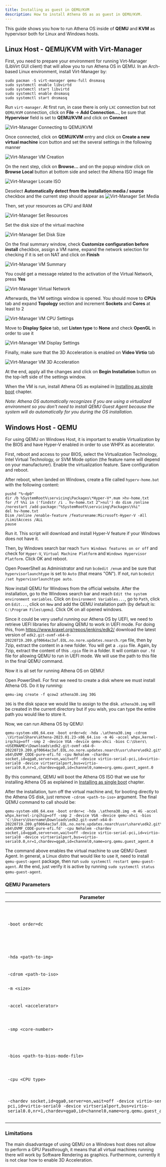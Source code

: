 ```yaml
---
title: Installing as guest in QEMU/KVM
description: How to install Athena OS as as guest in QEMU/KVM.
---
```


This guide shows you how to run Athena OS inside of **QEMU** and **KVM** as hypervisor both for Linux and Windows hosts.

## Linux Host - QEMU/KVM with Virt-Manager

First, you need to prepare your environment for running Virt-Manager (LibVirt GUI client) that will allow you to run Athena OS in QEMU. In an Arch-based Linux environment, install Virt-Manager by:
```
sudo pacman -S virt-manager qemu-full dnsmasq
sudo systemctl enable libvirtd
sudo systemctl start libvirtd
sudo systemctl enable dnsmasq
sudo systemctl start dnsmasq
```
Run `virt-manager`. At first run, in case there is only `LXC` connection but not `QEMU/KVM` connection, click on **File** -> **Add Connection...**, be sure that **Hypervisor** field is set to **QEMU/KVM** and click on **Connect**

![Virt-Manager Connecting to QEMU/KVM](@assets/images/virtmanager-connect.png)

Once connected, click on **QEMU/KVM** entry and click on **Create a new virtual machine** icon button and set the several settings in the following manner

![Virt-Manager VM Creation](@assets/images/virtmanager-create.png)

On the next step, click on **Browse...** and on the popup window click on **Browse Local** button at bottom side and select the Athena ISO image file

![Virt-Manager Locate ISO](@assets/images/virtmanager-locate.png)

Deselect **Automatically detect from the installation media / source** checkbox and the current step should appear as
![Virt-Manager Set Media](@assets/images/virtmanager-media.png)

Then, set your resources as CPU and RAM

![Virt-Manager Set Resources](@assets/images/virtmanager-resources.png)

Set the disk size of the virtual machine

![Virt-Manager Set Disk Size](@assets/images/virtmanager-disk.png)

On the final summary window, check **Customize configuration before install** checkbox, assign a VM name, expand the network selection for checking if it is set on NAT and click on **Finish**

![Virt-Manager VM Summary](@assets/images/virtmanager-summary.png)

You could get a message related to the activation of the Virtual Network, press **Yes**

![Virt-Manager Virtual Network](@assets/images/virtmanager-network.png)

Afterwards, the VM settings window is opened. You should move to **CPUs** tab and expand **Topology** section and increment **Sockets** and **Cores** at least to 2

![Virt-Manager VM CPU Settings](@assets/images/virtmanager-processor.png)

Move to **Display Spice** tab, set **Listen type** to **None** and check **OpenGL** in order to use it

![Virt-Manager VM Display Settings](@assets/images/virtmanager-display.png)

Finally, make sure that the 3D Acceleration is enabled on **Video Virtio** tab

![Virt-Manager VM 3D Acceleration](@assets/images/virtmanager-accel.png)

At the end, apply all the changes and click on **Begin Installation** button on the top-left side of the settings window.

When the VM is run, install Athena OS as explained in [Installing as single boot](/en/installation/installing-single-boot/) chapter.

*Note: Athena OS automatically recognizes if you are using a virtualized environment so you don't need to install QEMU Guest Agent because the system will do automatically for you during the OS installation.*

## Windows Host - QEMU

For using QEMU on Windows Host, it is important to enable Virtualization by the BIOS and have Hyper-V enabled in order to use WHPX as accelerator.

First, reboot and access to your BIOS, select the Virtualization Technology, Intel Virtual Technology, or SVM Mode option (the feature name will depend on your manufacturer). Enable the virtualization feature. Save configuration and reboot.

After reboot, when landed on Windows, create a file called `hyperv-home.bat` with the following content:
```
pushd "%~dp0"
dir /b %SystemRoot%\servicing\Packages\*Hyper-V*.mum >hv-home.txt
for /f %%i in ('findstr /i . hv-home.txt 2^>nul') do dism /online /norestart /add-package:"%SystemRoot%\servicing\Packages\%%i"
del hv-home.txt
Dism /online /enable-feature /featurename:Microsoft-Hyper-V -All /LimitAccess /ALL
pause
```
Run it. This script will download and install Hyper-V feature if your Windows does not have it.

Then, by Windows search bar reach `Turn Windows features on or off` and check for `Hyper-V`, `Virtual Machine Platform` and `Windows Hypervisor Platform`. Click OK and reboot.

Open PowerShell as Administrator and run `bcdedit /enum` and be sure that `hypervisorlaunchtype` is set to `Auto` (that means "ON"). If not, run `bcdedit /set hypervisorlaunchtype auto`.

Now install QEMU for Windows from the official website. After the installation, go to the Windows search bar and reach `Edit the system environment variables`. Click on `Environment Variables...`, go to `Path`, click on `Edit...`, click on `New` and add the QEMU installation path (by default is: `C:\Program Files\qemu`). Click OK on all opened windows.

Since it could be very useful running our Athena OS by UEFI, we need to retrieve UEFI libraries for allowing QEMU to work in UEFI mode. For doing this, from https://www.kraxel.org/repos/jenkins/edk2/ download the latest version of `edk2.git-ovmf-x64-0-20220719.209.gf0064ac3af.EOL.no.nore.updates.noarch.rpm` file, then by 7zip, extract the content in a new folder. You will get a `.cpio` file. Again, by 7zip, extract the content of this `.cpio` file in a folder. It will contain our `.fd` file for allowing QEMU to run in UEFI mode. We will use the path to this file in the final QEMU command.

Now it is all set for running Athena OS on QEMU!

Open PowerShell. For first we need to create a disk where we must install Athena OS. Do it by running:
```
qemu-img create -f qcow2 athena30.img 30G 
```
`30G` is the disk space we would like to assign to the disk. `athena30.img` will be created in the current directory but if you wish, you can type the entire path you would like to store it.

Now, we can run Athena OS by QEMU:
```
qemu-system-x86_64.exe -boot order=dc -hda .\athena30.img -cdrom .\VirtualShare\athena-2023.01.23-x86_64.iso -m 4G -accel whpx,kernel-irqchip=off -smp 2 -device VGA -device qemu-xhci -bios C:\Users\<USERNAME>\Downloads\edk2.git-ovmf-x64-0-20220719.209.gf0064ac3af.EOL.no.nore.updates.noarch\usr\share\edk2.git\ovmf-x64\OVMF_CODE-pure-efi.fd -cpu Nehalem -chardev socket,id=qga0,server=on,wait=off -device virtio-serial-pci,id=virtio-serial0 -device virtserialport,bus=virtio-serial0.0,nr=1,chardev=qga0,id=channel0,name=org.qemu.guest_agent.0
```
By this command, QEMU will boot the Athena OS ISO that we use for installing Athena OS as explained in [Installing as single boot](/en/installation/installing-single-boot/) chapter.

After the installation, turn off the virtual machine and, for booting directly to the Athena OS disk, just remove `-cdrom <path-to-iso>` argument. The final QEMU command to call should be:
```
qemu-system-x86_64.exe -boot order=c -hda .\athena30.img -m 4G -accel whpx,kernel-irqchip=off -smp 2 -device VGA -device qemu-xhci -bios 'C:\Users\Username\Downloads\edk2.git-ovmf-x64-0-20220719.209.gf0064ac3af.EOL.no.nore.updates.noarch\usr\share\edk2.git\ovmf-x64\OVMF_CODE-pure-efi.fd' -cpu Nehalem -chardev socket,id=qga0,server=on,wait=off -device virtio-serial-pci,id=virtio-serial0 -device virtserialport,bus=virtio-serial0.0,nr=1,chardev=qga0,id=channel0,name=org.qemu.guest_agent.0
```
The command above enables the virtual machine to use QEMU Guest Agent. In general, a Linux distro that would like to use it, need to install `qemu-guest-agent` package, then run `sudo systemctl restart qemu-guest-agent`. At the end, just verify it is active by running `sudo systemctl status qemu-guest-agent`.

### QEMU Parameters

| Parameter | Description |
| --------- | ----------- |
| `-boot order=dc` | Set the boot order. `d` refers to the `-cdrom` entry and `c` to the `-hda` entry. |
| `-hda <path-to-img>` | Specify the disk to boot. |
| `-cdrom <path-to-iso>` | Specify the ISO to boot. |
| `-m <size>` | Set the RAM size. |
| `-accel <accelerator>` | Specify the accelerator to use. |
| `-smp <core-number>` | Set the number of cores to use. |
| `-bios <path-to-bios-mode-file>` | Specify the BIOS mode to use (i.e., UEFI). |
| `-cpu <CPU type>` | Set the CPU type to use. |
| `-chardev socket,id=qga0,server=on,wait=off -device virtio-serial-pci,id=virtio-serial0 -device virtserialport,bus=virtio-serial0.0,nr=1,chardev=qga0,id=channel0,name=org.qemu.guest_agent.0` | Enable the usage of QEMU Guest Agent. |

### Limitations

The main disadvantage of using QEMU on a Windows host does not allow to perform a GPU Passthrough, it means that all virtual machines running there will work by Software Rendering as graphics. Furthermore, currently it is not clear how to enable 3D Acceleration.
